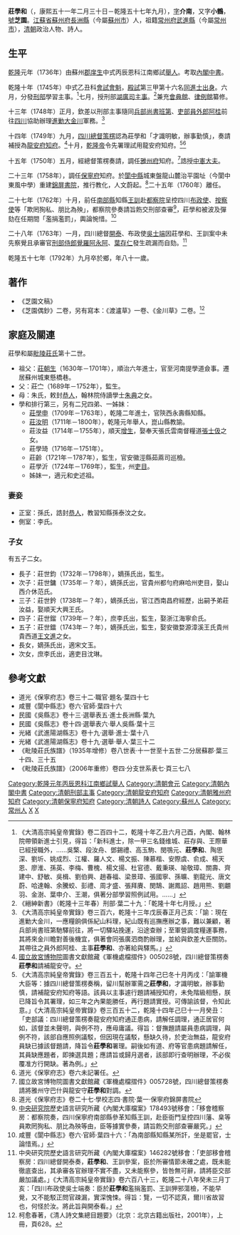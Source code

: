 {{明清人物信息框
| 姓名 = 莊學和
| 原名 =
| 圖片名稱=
| 圖片大小 =
| 圖片說明 =
| 最高職務 = 四川保寧府知府
| 屆數 = 
| 國家 = 大清
| 前任 = 
| 繼任 = 
| 爵位 =
| 籍貫 = [[江蘇省|江蘇省]][[蘇州府|蘇州府]][[長洲縣|長洲縣]]
| 族裔 = 漢族
| 旗籍 = 
| 字號 = 字'''介南'''、'''小鶴'''，號'''芝園'''
| 諡號 = 
| 出生日期 = 康熙五十一年二月三十日
| 出生地點 = 
| 逝世日期 = 乾隆五十七年九月
| 逝世地點 = 
| 墓葬 =
| 配偶 = 
| 親屬 =
| 出身 = 
*乾隆元年丙辰恩科[[舉人|舉人]]
*乾隆十年乙丑科[[同進士出身|同進士出身]]
| 經歷 = 
*內閣中書
*刑部主事
*欽差辦理金川軍務
*四川龍安府知府
*四川雅州府知府
*四川保寧府知府
| 著作 = 
*《芝園文稿》
*《芝園偶鈔》
}}
'''莊學和'''（{{bd|1712年|4月5日|1792年|10月16日後|catIdx=Z莊}}，康熙五十一年二月三十日－乾隆五十七年九月），[[表字|字]]'''介南'''，又字'''小鶴'''，[[號|號]]'''芝園'''。[[江蘇省|江蘇省]][[蘇州府|蘇州府]][[長洲縣|長洲縣]]（今屬[[蘇州市|蘇州市]]）人，祖籍[[常州府|常州府]][[武進縣|武進縣]]（今屬[[常州市|常州市]]），[[清朝|清朝]]政治人物、詩人。

==生平==
[[乾隆|乾隆]]元年（1736年）由蘇州[[郡庠生|郡庠生]]中式丙辰恩科江南鄉試[[舉人|舉人]]。考取[[內閣中書|內閣中書]]。

乾隆十年（1745年）中式乙丑科[[會試|會試]][[會魁|會魁]]，[[殿試|殿試]]第三甲第十六名[[同進士出身|同進士出身]]。六月，分發[[刑部|刑部]]學習主事。<ref>《大清高宗純皇帝實錄》卷二百四十二，乾隆十年乙丑六月己酉，內閣、翰林院帶領新進士引見，得旨：「新科進士，除一甲三名錢维城、莊存與、王際華已經授職外，……吳檠、段汝舟、鄧錫禮、高玉駒、閔鶚元、'''莊學和'''、陶思深、劉圻、姚成烈、江權、羅人文、楊文振、陳慕楷、安際虞、俞成、楊天恩、廖淮、孫英、李梅、曹槐、楊文揚、杜官德、戴秉瑛、喻敬璋、關壽、齊建中、舒敏、吳楫、劉伯興、趙春福、梁景璋、張國寧、孫曠、劉龍光、唐文蔚、哈達翰、余騰蛟、彭禮、周才盛、張拜賡、閔鵠、謝鳳詔、趙用熊、劉翽羽、金澍、葉申介、王潮，俱著分部學習照例試用。……」</ref>七月，授刑部[[湖廣司|湖廣司]][[主事|主事]]。<ref>《縉紳新書》（乾隆十三年春）刑部·葉二十九：「乾隆十年七月授。」</ref>兼充[[會典館|會典館]]、[[律例館|律例館]]纂修。

十三年（1748年）正月，欽差以刑部主事隨同[[兵部尚書|兵部尚書]][[班第|班第]]、[[吏部|吏部]][[員外郎|員外郎]][[阿桂|阿桂]]前往[[四川|四川]]協助辦理[[大小金川之役|進勦大金川]]軍務。<ref>《大清高宗純皇帝實錄》卷三百六，乾隆十三年戊辰春正月己亥：「諭：現在進勦大金川，一應糧餉俱係紀山料理，紀山既有巡撫應辦之事，難以兼顧，著兵部尚書班第馳驛前往，將一切驛站挽運，沿途查辦；至軍營調度糧運事務，其將來金川瞻對善後機宜，俱著會同張廣泗商酌辦理，並給與欽差大臣關防。其帶往之員外郎阿桂、主事'''莊學和'''、亦著給與驛馬。」</ref>

十四年（1749年）九月，[[四川總督|四川總督]][[策楞|策楞]]認為莊學和「才識明敏，辦事勤慎」，奏請補授為[[龍安府|龍安府]][[知府|知府]]。<ref>[[國立故宮博物院|國立故宮博物院]]圖書文獻館藏《軍機處檔摺件》005028號，四川總督策楞奏'''莊學和'''請補龍安守。</ref>十月，[[乾隆帝|乾隆帝]]令先署理試用龍安府知府。<ref>《大清高宗純皇帝實錄》卷三百五十，乾隆十四年己巳冬十月丙戌：「諭軍機大臣等：據四川總督策楞奏稱，留川幫辦軍需之'''莊學和'''，才識明敏，辦事勤慎，請補龍安府知府等語。該員以主事遽行題請補授知府，未免階級相懸，朕已降旨令其署理，如三年之內果能勝任，再行題請實授。可傳諭該督，令知此意。」《大清高宗純皇帝實錄》卷三百五十二，乾隆十四年己巳十一月癸丑：「吏部議：四川總督策楞奏龍安府知府通正患病，請解任調理，通正居官何如，該督並未聲明，與例不符，應毋庸議。得旨：督撫題請屬員患病調理，與例不符，該部自應照例議駁，但因現在議駁，懸缺久待，於吏治無益，龍安府員缺已據該督題請，降旨令'''莊學和'''署理。嗣後如有道、府等官患病題請解任，其員缺應題者，即揀選具題；應請旨或歸月選者，該部即行查明辦理，不必俟覆准方行開缺。著為例。」</ref><ref>道光《保寧府志》卷六未記署任。</ref>

十五年（1750年）五月，經總督策楞奏請，調任[[雅州府|雅州府]]知府。<ref>國立故宮博物院圖書文獻館藏《軍機處檔摺件》005728號，四川總督策楞奏請將雅州守巴什與龍安守'''莊學和'''對調。</ref>誥授[[中憲大夫|中憲大夫]]。

二十三年（1758年），調任[[保寧府|保寧府]]知府。於[[閬中縣|閬中縣]]城東盤龍山麓治平園址（今閬中東風中學）重建[[錦屏書院|錦屏書院]]，推行教化，人文蔚起。<ref>道光《保寧府志》卷二十七·學校志四·書院·葉一·保寧府錦屏書院</ref>二十五年（1760年）離任。

二十七年（1762年）十月，前任[[南部縣|南部縣]]知縣[[王訓_(乾隆進士)|王訓]]赴[[都察院|都察院]]呈控四川[[布政使|布政使]]、[[按察使|按察使]]等「欺罔狥私、朋比為殃」，都察院參奏請旨飭交刑部查審<ref>[[中央研究院|中央研究院]]歷史語言研究所藏《內閣大庫檔案》178493號移會：「移會稽察房：都察院奏，四川保寧府南部縣參革知縣王訓，赴臣衙門呈控四川藩、臬等員欺罔狥私、朋比為殃等由，臣等據實參奏，請旨飭交刑部查審嚴究。」</ref>，莊學和被波及彈劾在任期間「濫捐濫罰」，輿論惋惜。<ref>咸豐《閬中縣志》卷六·官師·葉四十六：「為南部縣知縣某所訐，坐是罷官，士論惜焉。」</ref>

二十八年（1763年）一月，四川總督[[開泰_(雍正進士)|開泰]]、布政使[[吳士端|吳士端]]因莊學和、王訓案中未先察覺且承審官[[刑部侍郎|刑部侍郎]][[覺羅阿永阿|覺羅阿永阿]]、[[葉存仁|葉存仁]]發生疏漏而自劾。<ref>中央研究院歷史語言研究所藏《內閣大庫檔案》146282號移會：「吏部移會稽察房：四川總督開泰奏，'''莊學和'''、王訓參案，臣於所審情節未確之處，既未能徹底查出，其承審各官辦理不實不盡，又未能察參，皆咎無可辭，請將臣交部嚴加議處。」《大清高宗純皇帝實錄》卷六百八十三，乾隆二十八年癸未三月丁亥：「四川布政使吳士端奏：臣於'''莊學和'''濫捐濫罰、王訓狎邪蕩檢，不能早覺，又不能駁正問官疎漏，實深愧悚。得旨：覽，一切不認真，爾川省故習也，何怪於汝。將此旨與開泰看。」</ref>

乾隆五十七年（1792年）九月卒於鄉，年八十一歲。

==著作==
*《芝園文稿》
*《芝園偶鈔》二卷，另有寫本：《渡瀘草》一卷、《金川草》二卷。<ref>柯愈春著，《清人詩文集總目題要》（北京：北京古籍出版社，2001年），上冊，頁628。</ref>

==家庭及關連==
莊學和屬[[毗陵莊氏|毗陵莊氏]]第十二世。
*祖父：[[莊朝生|莊朝生]]（1630年－1701年），順治六年進士，官至河南提學道僉事。遷居蘇州城東懸橋巷。
*父：莊㝉（1689年－1752年），監生。
*母：朱氏，敕封[[恭人|恭人]]，翰林院侍讀學士[[朱典|朱典]]之女。
*學和排行第三，另有二兄四弟、一姊妹：
**[[莊學申|莊學申]]（1709年－1763年），乾隆二年進士，官陝西永壽縣知縣。
**[[莊汝明|莊汝明]]（1711年－1800年），乾隆元年舉人，崑山縣教諭。
**莊汝益（1714年－1755年），順天[[生員|增生]]，娶奉天張氏雲南督糧道[[張士伋|張士伋]]之女。
**莊學琦（1716年－1751年）。
**莊齡（1721年－1787年），監生，官安徽涇縣茹蔴司巡檢。
**莊學沂（1724年－1769年），監生，州[[吏目|吏目]]。
**姊妹一，適元和史述祖。

===妻妾===
*正室：孫氏，誥封[[恭人|恭人]]，教習知縣孫泰汶之女。
*側室：李氏。

===子女===
有五子二女。
*長子：莊世鈞（1732年－1798年），嫡孫氏出，監生。
*次子：莊世鏞（1735年－？年），嫡孫氏出，官貴州都勻府麻哈州吏目，娶山西介休范氏。
*三子：莊世鈐（1738年－？年），嫡孫氏出，官江西南昌府經歷，出嗣予弟莊汝益，娶順天大興王氏。
*四子：莊世鎦（1739年－？年），庶李氏出，監生，娶浙江海寧俞氏。
*五子：莊世鐳（1743年－？年），嫡孫氏出，監生，娶安徽婺源漳溪王氏貴州貴西道[[王文進|王文進]]之女。
*長女，嫡孫氏出，適宋文玉。
*次女，庶李氏出，適吏目沈琳。
==參考文獻==
{{reflist|2}}
*道光《保寧府志》卷三十二·職官·題名·葉四十七
*咸豐《閬中縣志》卷六·官師·葉四十六
*民國《吳縣志》卷十三·選舉表五·進士長洲縣·葉九
*民國《吳縣志》卷十四·選舉表六·舉人吳縣·葉十三
*光緒《武進陽湖縣志》卷十九·選舉·進士·葉十八
*光緒《武進陽湖縣志》卷十九·選舉·舉人·葉三十二
*《毗陵莊氏族譜》（1935年增修）卷八世表·十一世至十五世·二分居蘇郡·葉三十四、三十五
*《毗陵莊氏族譜》（2006年重修）卷四·分支世系表七·頁三七八

{{乾隆十年乙丑科殿試金榜}}
{{毗陵莊氏}}
{{DEFAULTSORT:Zhuang莊}}
[[Category:乾隆元年丙辰恩科江南鄉試舉人|Category:乾隆元年丙辰恩科江南鄉試舉人]]
[[Category:清朝會元|Category:清朝會元]]
[[Category:清朝內閣中書|Category:清朝內閣中書]]
[[Category:清朝刑部主事|Category:清朝刑部主事]]
[[Category:清朝龍安府知府|Category:清朝龍安府知府]]
[[Category:清朝雅州府知府|Category:清朝雅州府知府]]
[[Category:清朝保寧府知府|Category:清朝保寧府知府]]
[[Category:清朝詩人|Category:清朝詩人]]
[[Category:蘇州人|Category:蘇州人]]
[[Category:常州人|Category:常州人]]
[[Category:莊姓|X]]
[[Category:毗陵莊氏|X]]